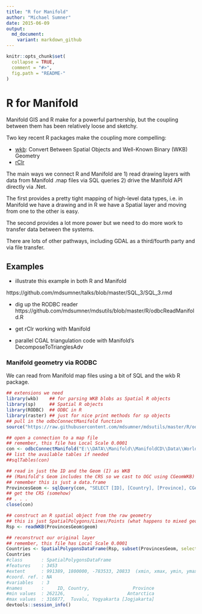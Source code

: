 ```yaml
---
title: "R for Manifold"
author: "Michael Sumner"
date: 2015-06-09
output:
  md_document:
    variant: markdown_github
---
```


<!-- README.md is generated from README.Rmd. Please edit that file -->

```r
knitr::opts_chunk$set(
  collapse = TRUE,
  comment = "#>",
  fig.path = "README-"
)
```
# R for Manifold

Manifold GIS and R make for a powerful partnership, but the coupling between them has been relatively loose and sketchy. 

Two key recent R packages make the coupling more compelling:

* [wkb](http://cran.rstudio.com/web/packages/wkb/index.html): Convert Between Spatial Objects and Well-Known Binary (WKB) Geometry
* [rClr](https://rclr.codeplex.com)

The main ways we connect R and Manifold are 1) read drawing layers with data from Manifold .map files via SQL queries
2) drive the Manifold API directly via .Net. 

The first provides a pretty tight mapping of high-level data types, i.e. in Manifold we have a drawing and in R we have a Spatial layer and moving from one to the other is easy. 

The second provides a lot more power but we need to do more work to transfer data between the systems. 

There are lots of other pathways, including GDAL as a third/fourth party and via file transfer. 


## Examples

* illustrate this example in both  R and Manifold 

https://github.com/mdsumner/talks/blob/master/SQL_3/SQL_3.rmd

* dig up the RODBC reader https://github.com/mdsumner/mdsutils/blob/master/R/odbcReadManifold.R

* get rClr working with Manifold

* parallel CGAL triangulation code with Manifold's DecomposeToTrianglesAdv

### Manifold geometry via RODBC

We can read from Manifold map files using a bit of SQL and the wkb R package. 

```r
## extensions we need
library(wkb)    ## for parsing WKB blobs as Spatial R objects
library(sp)     ## Spatial R objects
library(RODBC)  ## ODBC in R
library(raster) ## just for nice print methods for sp objects
## pull in the odbcConnectManifold function
source("https://raw.githubusercontent.com/mdsumner/mdsutils/master/R/odbcReadManifold.R")

## open a connection to a map file
## remember, this file has Local Scale 0.0001
con <- odbcConnectManifold("E:\\DATA\\Manifold\\ManifoldCD\\Data\\World\\Medium Resolution\\World Provinces.map")
## list the available tables if needed
##sqlTables(con)

## read in just the ID and the Geom (I) as WKB 
## (Manifold's Geom includes the CRS so we cast to OGC using CGeomWKB)
## remember this is just a data.frame
ProvincesGeom <- sqlQuery(con, "SELECT [ID], [Country], [Province], CGeomWKB(Geom(ID)) AS [geom] FROM [Provinces] WHERE [Longitude (I)] > 100 AND [Latitude (I)] < 0")
## get the CRS (somehow)
## . . .
close(con)

## construct an R spatial object from the raw geometry
## this is just SpatialPolygons/Lines/Points (what happens to mixed geom layers?)
Rsp <- readWKB(ProvincesGeom$geom)

## reconstruct our original layer
## remember, this file has Local Scale 0.0001
Countries <- SpatialPolygonsDataFrame(Rsp, subset(ProvincesGeom, select = c("ID", "Country", "Province")))
Countries
#class       : SpatialPolygonsDataFrame 
#features    : 3453 
#extent      : 991389, 1800000, -783533, 20833  (xmin, xmax, ymin, ymax)
#coord. ref. : NA 
#variables   : 3
#names       :     ID, Country,                Province 
#min values  : 262126,        ,              Antarctica 
#max values  : 316877,  Tuvalu, Yogyakarta [Jogjakarta] 
devtools::session_info()
```


